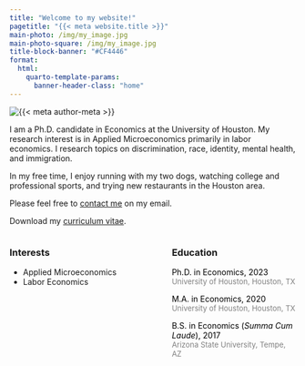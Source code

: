 ```yaml
---
title: "Welcome to my website!"
pagetitle: "{{< meta website.title >}}"
main-photo: /img/my_image.jpg
main-photo-square: /img/my_image.jpg
title-block-banner: "#CF4446"
format:
  html:
    quarto-template-params:
      banner-header-class: "home"
---
```


::: {.grid}

::: {.g-col-12 .g-col-sm-4}

```{=html}
<div class="grid" style="--bs-columns: 5; row-gap: 0;">
  <div class="g-col-1 g-col-sm-0"></div>
  <div class="g-col-3 g-col-sm-5">
    <picture>
      <source media="(max-width: 576px)" srcset="{{< meta main-photo-square >}}">
      <source media="(min-width: 576px)" srcset="{{< meta main-photo >}}">
      <img class="img-fluid" src="{{< meta main-photo >}}" alt="{{< meta author-meta >}}">
    </picture>
  </div>
  <div class="g-col-1 g-col-sm-0"></div>
</div>
```

:::


::: {.g-col-12 .g-col-sm-8}

I am a Ph.D. candidate in Economics at the University of Houston. My research interest is in Applied Microeconomics primarily in labor economics. I research topics on discrimination, race, identity, mental health, and immigration.

In my free time, I enjoy running with my two dogs, watching college and professional sports, and trying new restaurants in the Houston area.

Please feel free to [contact me](mailto:hussainhadah@gmail.com) on my email.

<i class="fa-solid fa-download"></i> Download my [curriculum vitae](https://hhadah.com/cv/).

:::
:::

:::: {.columns}

::: {.column width="45%"}
### Interests

- Applied Microeconomics
- Labor Economics
:::

::: {.column width="5%"}
<!-- empty column to create gap -->
:::

::: {.column width="45%"}
### Education

<i class="fa-solid fa-graduation-cap"></i> <span style="color:black;">Ph.D. in Economics, 2023</span><br><span style="color:gray;font-size:small;">University of Houston, Houston, TX</span>

<i class="fa-solid fa-graduation-cap"></i> <span style="color:black;">M.A. in Economics, 2020</span><br><span style="color:gray;font-size:small;">University of Houston, Houston, TX</span>

<i class="fa-solid fa-graduation-cap"></i> <span style="color:black;">B.S. in Economics (<em>Summa Cum Laude</em>), 2017</span><br><span style="color:gray;font-size:small;">Arizona State University, Tempe, AZ</span>

:::

::::

